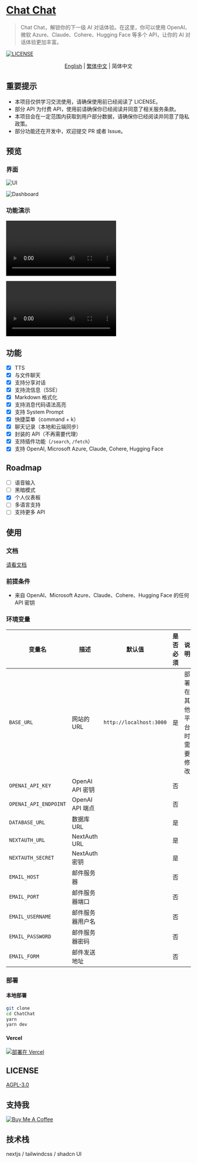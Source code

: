 # [Chat Chat](https://chat.okisdev.com)

> Chat Chat，解锁你的下一级 AI 对话体验。在这里，你可以使用 OpenAI、微软 Azure、Claude、Cohere、Hugging Face 等多个 API，让你的 AI 对话体验更加丰富。

[![LICENSE](https://img.shields.io/github/license/okisdev/ChatChat?style=flat-square)](https://github.com/okisdev/ChatChat/blob/master/LICENSE)

<p align='center'>
    <a href='README.mdx'>English</a> | <a href='README.zh_HK.mdx'>繁体中文</a> | <a>简体中文</a>
</p>

## 重要提示

-   本项目仅供学习交流使用，请确保使用前已经阅读了 LICENSE。
-   部分 API 为付费 API，使用前请确保你已经阅读并同意了相关服务条款。
-   本项目会在一定范围内获取到用户部分数据，请确保你已经阅读并同意了隐私政策。
-   部分功能还在开发中，欢迎提交 PR 或者 Issue。

## 预览

### 界面

![UI](https://cdn.harrly.com/project/GitHub/Chat-Chat/img/UI-1.png)

![Dashboard](https://cdn.harrly.com/project/GitHub/Chat-Chat/img/Dashboard-1.png)

### 功能演示

![Fetch Content](https://cdn.harrly.com/project/GitHub/Chat-Chat/video/fetch.mp4)

![Search Content](https://cdn.harrly.com/project/GitHub/Chat-Chat/video/search.mp4)

## 功能

-   [x] TTS
-   [x] 与文件聊天
-   [x] 支持分享对话
-   [x] 支持流信息（SSE）
-   [x] Markdown 格式化
-   [x] 支持消息代码语法高亮
-   [x] 支持 System Prompt
-   [x] 快捷菜单（command + k）
-   [x] 聊天记录（本地和云端同步）
-   [x] 封装的 API（不再需要代理）
-   [x] 支持插件功能（`/search`, `/fetch`）
-   [x] 支持 OpenAI, Microsoft Azure, Claude, Cohere, Hugging Face

## Roadmap

-   [ ] 语音输入
-   [ ] 黑暗模式
-   [x] 个人仪表板
-   [ ] 多语言支持
-   [ ] 支持更多 API

## 使用

### 文档

[请看文档](https://docs.okis.dev/chat/)

### 前提条件

-   来自 OpenAI、Microsoft Azure、Claude、Cohere、Hugging Face 的任何 API 密钥

### 环境变量

| 变量名                | 描述             | 默认值                  | 是否必须 | 说明                     |
| --------------------- | ---------------- | ----------------------- | -------- | ------------------------ |
| `BASE_URL`            | 网站的 URL       | `http://localhost:3000` | 是       | 部署在其他平台时需要修改 |
| `OPENAI_API_KEY`      | OpenAI API 密钥  |                         | 否       |                          |
| `OPENAI_API_ENDPOINT` | OpenAI API 端点  |                         | 否       |                          |
| `DATABASE_URL`        | 数据库 URL       |                         | 是       |                          |
| `NEXTAUTH_URL`        | NextAuth URL     |                         | 是       |                          |
| `NEXTAUTH_SECRET`     | NextAuth 密钥    |                         | 是       |                          |
| `EMAIL_HOST`          | 邮件服务器       |                         | 否       |                          |
| `EMAIL_PORT`          | 邮件服务器端口   |                         | 否       |                          |
| `EMAIL_USERNAME`      | 邮件服务器用户名 |                         | 否       |                          |
| `EMAIL_PASSWORD`      | 邮件服务器密码   |                         | 否       |                          |
| `EMAIL_FORM`          | 邮件发送地址     |                         | 否       |                          |

### 部署

#### 本地部署

```bash
git clone
cd ChatChat
yarn
yarn dev
```

#### Vercel

[![部署在 Vercel](https://vercel.com/button)](https://vercel.com/import/project?template=https://github.com/okisdev/ChatChat)

## LICENSE

[AGPL-3.0](./LICENSE)

## 支持我

[![Buy Me A Coffee](https://www.buymeacoffee.com/assets/img/custom_images/orange_img.png)](https://www.buymeacoffee.com/okisdev)

## 技术栈

nextjs / tailwindcss / shadcn UI
